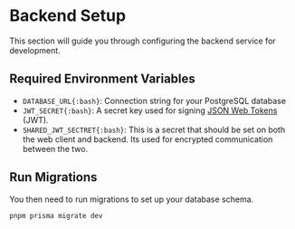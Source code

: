 # Backend Setup

This section will guide you through configuring the backend service for
development.

## Required Environment Variables

- `DATABASE_URL{:bash}`: Connection string for your PostgreSQL database
- `JWT_SECRET{:bash}`: A secret key used for signing
  [JSON Web Tokens](https://jwt.io/) (JWT).
- `SHARED_JWT_SECTRET{:bash}`: This is a secret that should be set on both the web client and backend. Its used for encrypted communication between the two.

## Run Migrations

You then need to run migrations to set up your database schema.

```bash
pnpm prisma migrate dev
```
